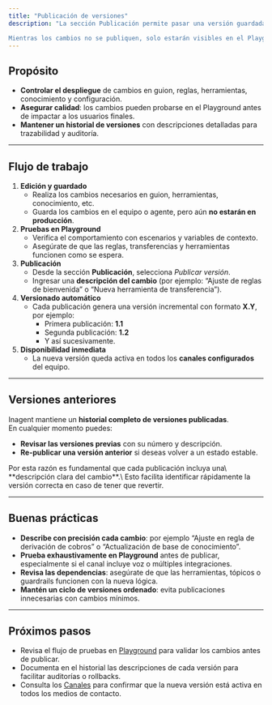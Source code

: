 ```yaml
---
title: "Publicación de versiones"
description: "La sección Publicación permite pasar una versión guardada de un agente virtual a producción, haciéndola disponible para los canales asociados (voz, webchat, API, etc.).

Mientras los cambios no se publiquen, solo estarán visibles en el Playground para pruebas internas."
---
```


## Propósito

- **Controlar el despliegue** de cambios en guion, reglas, herramientas, conocimiento y configuración.
- **Asegurar calidad**: los cambios pueden probarse en el Playground antes de impactar a los usuarios finales.
- **Mantener un historial de versiones** con descripciones detalladas para trazabilidad y auditoría.

---

## Flujo de trabajo

1. **Edición y guardado**
   - Realiza los cambios necesarios en guion, herramientas, conocimiento, etc.
   - Guarda los cambios en el equipo o agente, pero aún **no estarán en producción**.
2. **Pruebas en Playground**
   - Verifica el comportamiento con escenarios y variables de contexto.
   - Asegúrate de que las reglas, transferencias y herramientas funcionen como se espera.
3. **Publicación**
   - Desde la sección **Publicación**, selecciona _Publicar versión_.
   - Ingresar una **descripción del cambio** (por ejemplo: “Ajuste de reglas de bienvenida” o “Nueva herramienta de transferencia”).
4. **Versionado automático**
   - Cada publicación genera una versión incremental con formato **X.Y**, por ejemplo:
     - Primera publicación: **1.1**
     - Segunda publicación: **1.2**
     - Y así sucesivamente.
5. **Disponibilidad inmediata**
   - La nueva versión queda activa en todos los **canales configurados** del equipo.

---

## Versiones anteriores

Inagent mantiene un **historial completo de versiones publicadas**.\
En cualquier momento puedes:

- **Revisar las versiones previas** con su número y descripción.
- **Re-publicar una versión anterior** si deseas volver a un estado estable.

<info>
  Por esta razón es fundamental que cada publicación incluya una\
  **descripción clara del cambio**.\
  Esto facilita identificar rápidamente la versión correcta en caso de tener que revertir.
</info>

---

## Buenas prácticas

- **Describe con precisión cada cambio**: por ejemplo “Ajuste en regla de derivación de cobros” o “Actualización de base de conocimiento”.
- **Prueba exhaustivamente en Playground** antes de publicar, especialmente si el canal incluye voz o múltiples integraciones.
- **Revisa las dependencias**: asegúrate de que las herramientas, tópicos o guardrails funcionen con la nueva lógica.
- **Mantén un ciclo de versiones ordenado**: evita publicaciones innecesarias con cambios mínimos.

---

## Próximos pasos

- Revisa el flujo de pruebas en [Playground](../playground) para validar los cambios antes de publicar.
- Documenta en el historial las descripciones de cada versión para facilitar auditorías o rollbacks.
- Consulta los [Canales](../channels) para confirmar que la nueva versión está activa en todos los medios de contacto.